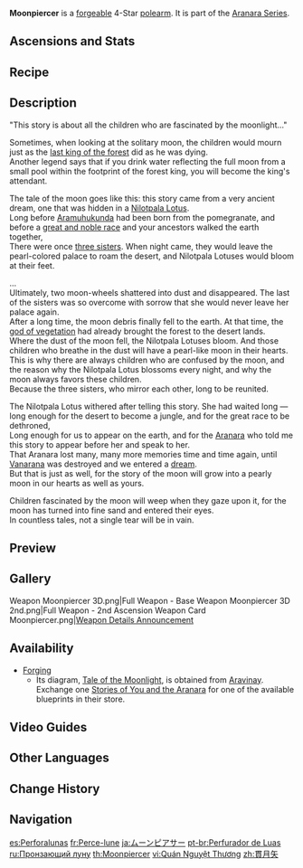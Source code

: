 {{Weapon Infobox
|title          = Moon&shy;pierc&shy;er
|id             = 13417
|image          = <gallery>
Weapon Moonpiercer.png|Base
Weapon Moonpiercer 2nd.png|2nd Ascension
</gallery>
|type           = Polearm
|quality        = 4
|series         = Aranara
|obtain         = Forging
|diagram        = {{Sold By|Tale of the Moonlight}}
|base_atk       = 44
|2nd_stat_type  = Elemental Mastery
|2nd_stat       = 24
|passive        = Stillwood Moonshadow
|effect         = After triggering [[Burning]], [[Quicken]], [[Aggravate]], [[Spread]], [[Bloom]], [[Hyperbloom]], or [[Burgeon]], a Leaf of Revival will be created around the character for a maximum of 10s. When picked up, the Leaf will grant the character (var1)% [[ATK]] for 12s. Only 1 Leaf can be generated this way every 20s. This effect can still be triggered if the character is not on the field.
|eff_rank1_var1 = 16
|eff_rank2_var1 = 20
|eff_rank3_var1 = 24
|eff_rank4_var1 = 28
|eff_rank5_var1 = 32
|eff_att1       = ATK
|eff_att2       = Elemental Reaction Dependent
|releaseDate    = 2022-08-24
}}
{{Description|It is shaped like a giant arrow and can be used as a spear.}}
'''Moonpiercer''' is a [[forge]]able 4-Star [[polearm]]. It is part of the [[Aranara Series]].

==Ascensions and Stats==
{{Weapon Ascensions and Stats
|ascendMat1 = Oasis Garden's Reminiscence
|ascendMat2 = Oasis Garden's Kindness
|ascendMat3 = Oasis Garden's Mourning
|ascendMat4 = Oasis Garden's Truth
|bossMat1   = Chaos Storage
|bossMat2   = Chaos Module
|bossMat3   = Chaos Bolt
|commonMat1 = Recruit's Insignia
|commonMat2 = Sergeant's Insignia
|commonMat3 = Lieutenant's Insignia
}}

==Recipe==
{{Recipe
|type = Forging
|Midlander Polearm Billet = 1
|Crystal Chunk = 50
|White Iron Chunk = 50
|Mora = 500
|time = 10s
|sort = Midlander Polearm Billet;Crystal Chunk;White Iron Chunk;Mora
}}

==Description==
"This story is about all the children who are fascinated by the moonlight..."

Sometimes, when looking at the solitary moon, the children would mourn just as the [[Viaghara|last king of the forest]] did as he was dying.<br>
Another legend says that if you drink water reflecting the full moon from a small pool within the footprint of the forest king, you will become the king's attendant.

The tale of the moon goes like this: this story came from a very ancient dream, one that was hidden in a [[Nilotpala Lotus]].<br>
Long before [[Aramuhukunda]] had been born from the pomegranate, and before a [[Angel|great and noble race]] and your ancestors walked the earth together,<br>
There were once [[Aria, Sonnet and Canon|three sisters]]. When night came, they would leave the pearl-colored palace to roam the desert, and Nilotpala Lotuses would bloom at their feet.

...<br>
Ultimately, two moon-wheels shattered into dust and disappeared. The last of the sisters was so overcome with sorrow that she would never leave her palace again.<br>
After a long time, the moon debris finally fell to the earth. At that time, the [[Greater Lord Rukkhadevata|god of vegetation]] had already brought the forest to the desert lands.<br>
Where the dust of the moon fell, the Nilotpala Lotuses bloom. And those children who breathe in the dust will have a pearl-like moon in their hearts.<br>
This is why there are always children who are confused by the moon, and the reason why the Nilotpala Lotus blossoms every night, and why the moon always favors these children.<br>
Because the three sisters, who mirror each other, long to be reunited.

The Nilotpala Lotus withered after telling this story. She had waited long &mdash; long enough for the desert to become a jungle, and for the great race to be dethroned,<br>
Long enough for us to appear on the earth, and for the [[Aranara]] who told me this story to appear before her and speak to her.<br>
That Aranara lost many, many more memories time and time again, until [[Old Vanarana|Vanarana]] was destroyed and we entered a [[Vanarana (Subarea)|dream]].<br>
But that is just as well, for the story of the moon will grow into a pearly moon in our hearts as well as yours.

Children fascinated by the moon will weep when they gaze upon it, for the moon has turned into fine sand and entered their eyes.<br>
In countless tales, not a single tear will be in vain.

==Preview==
{{Preview
|file    = Weapon Moonpiercer Passive
|caption = Passive: Stillwood Moonshadow - Leaf of Revival Created
}}

==Gallery==
<gallery>
Weapon Moonpiercer 3D.png|Full Weapon - Base
Weapon Moonpiercer 3D 2nd.png|Full Weapon - 2nd Ascension
Weapon Card Moonpiercer.png|[https://www.hoyolab.com/article/7131929 Weapon Details Announcement]
</gallery>

==Availability==
* [[Forging]]
** Its diagram, [[Tale of the Moonlight]], is obtained from [[Aravinay]]. Exchange one [[Stories of You and the Aranara]] for one of the available blueprints in their store.

==Video Guides==
{{EVT
|video1   = https://youtu.be/IUTuWwQq454
|caption1 = How To Get: Moonpiercer Blueprint
}}

==Other Languages==
{{Other Languages
|1_en      = Moonpiercer
|1_zhs     = 贯月矢
|1_zhs_rm  = Guànyuè-shǐ
|1_zht     = 貫月矢
|1_zht_rm  = Guànyuè-shǐ
|1_zh_tl   = Moon-Piercing Arrow
|1_ja      = ムーンピアサー
|1_ja_rm   = Muunpiasaa
|1_ja_tl   = Moonpiercer
|1_ko      = 달을 꿰뚫는 화살
|1_ko_tl   = Moon-Piercing Arrow
|1_es      = Perforalunas
|1_es_tl   = Moonpiercer
|1_fr      = Perce-lune
|1_fr_tl   = Moon-Piercer
|1_ru      = Пронзающий луну
|1_ru_tl   = Moon Piercer
|1_th      = Moonpiercer
|1_vi      = {{tt|Quán Nguyệt Thương|貫月槍}}
|1_vi_tl   = Moon-Piercing Spear
|1_de      = Monddurchbohrer
|1_de_tl   = Moonpiercer
|1_id      = Moonpiercer
|1_pt      = Perfurador de Luas
|1_pt_tl   = 
|1_tr      = Mehtap Delen
|1_tr_tl   = Moonshine Piercer
|1_it      = Trafiggiluna
|1_it_tl   = Moonpiercer

|2_en      = Stillwood Moonshadow
|2_zhs     = 幽林月影
|2_zhs_rm  = Yoūlín Yuèyǐng
|2_zht     = 幽林月影
|2_zht_rm  = Yoūlín Yuèyǐng
|2_zh_tl   = 
|2_ja      = 幽林の月影
|2_ja_rm   = Yuurin no Getsuei
|2_ja_tl   = Deep Forest Moonlight
|2_ko      = 깊은 숲속 달 그림자
|2_ko_tl   = Moon Shadow in the Deep Forest
|2_es      = Sombras de la luna
|2_es_tl   = Shadows of the Moon
|2_fr      = Ombre lunaire en forêt
|2_fr_tl   = Forest Moonshadow
|2_ru      = Лунные тени чащобы
|2_ru_tl   = Thicket's Moon Shadows
|2_th      = Stillwood Moonshadow
|2_vi      = Ánh Trăng Rừng Tối
|2_vi_tl   = 
|2_de      = Geräuschloser Wald im Mondschein
|2_de_tl   = Silent Forest in the Moonlight
|2_id      = Stillwood Moonshadow
|2_pt      = Sombra da Lua na Floresta
|2_pt_tl   = 
|2_tr      = Orman Üzerindeki Ayın Gölgesi
|2_tr_tl   = The Moon's Shadow Above the Forest
|2_it      = Legno Ombradiluna
|2_it_tl   = Moonshadow Wood
}}

==Change History==
{{Change History|3.0}}

==Navigation==
{{Weapons by Series Navbox|series=Aranara}}
{{Weapon Navbox|Polearms}}

[[es:Perforalunas]]
[[fr:Perce-lune]]
[[ja:ムーンピアサー]]
[[pt-br:Perfurador de Luas]]
[[ru:Пронзающий луну]]
[[th:Moonpiercer]]
[[vi:Quán Nguyệt Thương]]
[[zh:貫月矢]]